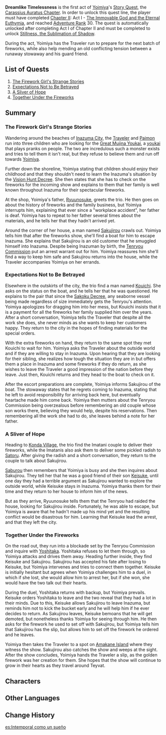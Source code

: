 {{Act Infobox
|image          = Story Card Carassius Auratus Chapter Act I.png
|type           = Story
|chapter        = Carassius Auratus Chapter
|actNum         = I
|character      = Yoimiya
|ARReq          = 30
|archonQuestReq = [[Chapter II]]: Act I - [[The Immovable God and the Eternal Euthymia]]
}}
'''Dreamlike Timelessness''' is the first act of [[Yoimiya]]'s [[Story Quest]], the [[Carassius Auratus Chapter]]. In order to unlock this quest line, the player must have completed [[Chapter II]]: Act I - [[The Immovable God and the Eternal Euthymia]], and reached [[Adventure Rank]] 30. The quest is automatically unlocked after completing Act I of Chapter II and must be completed to unlock [[Stillness, the Sublimation of Shadow]].

During the act, Yoimiya has the Traveler run to prepare for the next batch of fireworks, while also help mending an old conflicting tension between a runaway stowaway and his guard friend.

==List of Quests==
# [[The Firework Girl's Strange Stories]]
# [[Expectations Not to Be Betrayed]]
# [[A Sliver of Hope]]
# [[Together Under the Fireworks]]

==Summary==
===The Firework Girl's Strange Stories===
Wandering around the beaches of [[Inazuma City]], the [[Traveler]] and [[Paimon]] run into three children who are looking for the [[Bake-Danuki|Great Mujina Youkai]], a [[youkai]] that plays pranks on people. The two are incredulous such a monster exists and tries to tell them it isn't real, but they refuse to believe them and run off towards [[Yoimiya]].

Further down the shoreline, Yoimiya stating that children should enjoy their childhood and that they shouldn't need to learn the Inazuma's situation by the [[Vision Hunt Decree]]. She then states that she has to check on the fireworks for the incoming show and explains to them that her family is well known throughout Inazuma for their spectacular fireworks.

At the shop, Yoimiya's father, [[Naganohara Ryuunosuke|Ryuunosuke]], greets the trio. He then goes on about the history of fireworks and the family business, but Yoimiya interrupts him, explaining that ever since a "workplace accident", her father is deaf. Yoimiya has to repeat to her father several times about the materials, and he tells her that they hadn't arrived yet.

Around the corner of her house, a man named [[Sakujirou]] crawls out. Yoimiya tells him that after the fireworks show, she'll find a boat for him to escape Inazuma. She explains that Sakujirou is an old customer that he smuggled himself into Inazuma. Despite being Inazuman by birth, the [[Tenryou Commission]] put an arrest warrant out for him. Yoimiya reassures him she'll find a way to keep him safe and Sakujirou returns into the house, while the Traveler accompanies Yoimiya on her errands.

===Expectations Not to Be Betrayed===
Elsewhere in the outskirts of the city, the trio find a man named [[Kouichi (Expectations Not to Be Betrayed)|Kouichi]]. She asks on the status on the boat, and he tells her that he was questioned. He explains to the pair that since the [[Sakoku Decree]], any seaborne vessel being made regardless of size immediately gets the Tenryou's attention. Yoimiya apologizes for dragging him into her mess, but Kouichi insists that it is a payment for all the fireworks her family supplied him over the years. After a short conversation, Yoimiya tells the Traveler that despite all the work she does, she never minds as she wants to keep her customers happy. They return to the city in the hopes of finding materials for the special orders.

With the extra fireworks on hand, they return to the same spot they met Kouichi to wait for him. Yoimiya asks the Traveler about the outside world and if they are willing to stay in Inazuma. Upon hearing that they are looking for their sibling, she realizes how tough the situation they are in but offers them a place in Inazuma and some fireworks if they do return, as she wishes to leave the Traveler a good impression of the nation before they leave. Just then, Kouichi returns and they head to the boat to check on it.

After the escort preparations are complete, Yoimiya informs Sakujirou of the boat. The stowaway states that he regrets coming to Inazuma, stating that he left to avoid responsibility for arriving back here, but eventually heartache made him come back. Yoimiya then mutters about the Tenryou Commission being overzealous before remembering an old couple whose son works there, believing they would help, despite his reservations. Then remembering all the work she had to do, she leaves behind a note for her father.

===A Sliver of Hope===
Heading to [[Konda Village]], the trio find the Imatani couple to deliver their fireworks, while the Imatanis also ask them to deliver some pickled radish to [[Satoru]]. After giving the radish and a short conversation, they return to the couple to talk about Sakujirou.

[[Imatani Saburou|Saburou]] then remembers that Yoimiya is busy and she then inquires about Sakujirou. They tell her that he was a good friend of their son [[Keisuke]], until one day they had a terrible argument as Sakujirou wanted to explore the outside world, while Keisuke stays in Inazuma. Yoimiya thanks them for their time and they return to her house to inform him of the news.

But as they arrive, Ryuunosuke tells them that the Tenryou had raided the house, looking for Sakujirou inside. Fortunately, he was able to escape, but Yoimiya is aware that he hadn't made up his mind yet and the resulting conflict would be disastrous for him. Learning that Keisuke lead the arrest, and that they left the city.

===Together Under the Fireworks===
On the road out, they run into a blockade set by the Tenryou Commission and inquire with [[Yoshitaka]]. Yoshitaka refuses to let them through, so Yoimiya attacks and drives them away. Heading further inside, they find Keisuke and Sakujirou. Sakujirou has accepted his fate after losing to Keisuke, but Yoimiya intervenes and tries to connect them together. Keisuke is initially hesitant but agrees when Yoimiya challenges him to a duel, in which if she lost, she would allow him to arrest her, but if she won, she would have the two talk out their hearts.

During the duel, Yoshitaka returns with backup, but Yoimiya prevails. Keisuke orders Yoshitaka to leave and the two reveal that they had a lot in their minds. Due to this, Keisuke allows Sakujirou to leave Inazuma, but reminds him not to kick the bucket early and he will help him if he ever decides to return. As Sakujirou leaves, Keisuke bemoans that he will get demoted, but nonetheless thanks Yoimiya for seeing through him. He then asks for the firework he used to set off with Sakujirou, but Yoimiya tells him that Sakujirou has the slip, but allows him to set off the firework he ordered and he leaves.

Yoimiya then takes the Traveler to a spot on [[Amakane Island]] where they witness the show. Sakujirou also catches the show and weeps at the sight. After the show concludes, Yoimiya hands the Traveler a slip, as the golden firework was her creation for them. She hopes that the show will continue to grow in their hearts as they travel around Teyvat.

==Characters==
{{Character Appearances|Dreamlike Timelessness|type=Story Quest}}

==Other Languages==
{{Other Languages
|en      = Dreamlike Timelessness
|zhs     = 如梦如电的隽永
|zhs_rm  = Rúmèngrúdiàn de Juànyǒng
|zht     = 如夢如電的雋永
|zht_rm  = Rúmèngrúdiàn de Juànyǒng
|zh_tl   = A Thoughtfulness Like Dreams and Thunder
|ja      = 夢が如く、雷の如し常しえ
|ja_rm   = Yume ga Gotoku, Kaminari no Gotoshi Tokoshie
|ja_tl   = Eternity Like Dreams, Like Thunder
|ko      = 꿈과 번개 같은 심오함
|ko_rm   = Kkum-gwa Beongae Gateun Simoham
|ko_tl   = Profundity Like Dreams and Lightning
|es      = Intemporal como un sueño
|es_tl   = Timelessness like a dream
|fr      = Intemporalité onirique
|fr_tl   = Oneiric Timelessness
|ru      = Мечтательное безвременье
|ru_tl   = Dreamy Timelessness
|th      = ดั่งฝันดั่งไฟฟ้าที่เหนือกาลเวลา
|th_rm   = Dang Fan Dang Faifa Thi Nuea Kan Wela
|th_tl   = 
|vi      = Vĩnh hằng như một giấc mơ
|vi_tl   = 
|de      = Traumhafte Zeitlosigkeit
|de_tl   = Dreamlike Timelessness
|id      = Keabadian Bagai Mimpi
|id_tl   = Eternity Like a Dream
|pt      = Atemporalidade Onírica
|pt_tl   = 
|tr      = Rüya Benzeri Sonsuzluk
|tr_tl   = 
|it      = Eternità onirica
|it_tl   = 
}}

==Change History==
{{Change History|2.0}}

[[es:Intemporal como un sueño]]